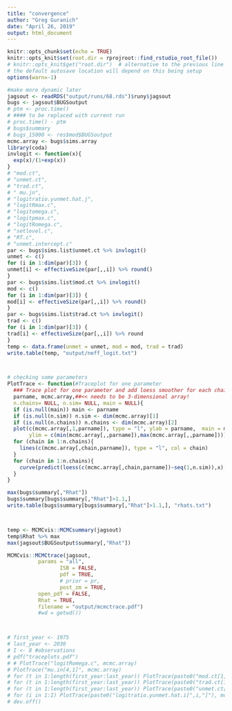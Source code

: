 ```yaml
---
title: "convergence"
author: "Greg Guranich"
date: "April 26, 2019"
output: html_document
---
```


```r
knitr::opts_chunk$set(echo = TRUE)
knitr::opts_knit$set(root.dir = rprojroot::find_rstudio_root_file())
# knitr::opts_knit$get("root.dir")  # alternative to the previous line
# the default autosave location will depend on this being setup
options(warn=-1)
```

```r
#make more dynamic later
jagsout <- readRDS("output/runs/68.rds")$runy$jagsout
bugs <- jagsout$BUGSoutput
# ptm <- proc.time()
# #### to be replaced with current run
# proc.time() - ptm
# bugs$summary
# bugs_15000 <- res$mod$BUGSoutput
mcmc.array <- bugs$sims.array
library(coda)
invlogit <- function(x){
  exp(x)/(1+exp(x))
}
# "mod.ct", 
# "unmet.ct", 
# "trad.ct", 
# " mu.jn", 
# "logitratio.yunmet.hat.j",
# "logitRmax.c",
# "logitomega.c",
# "logitpmax.c",
# "logitRomega.c",
# "setlevel.c",
# "RT.c",
# "unmet.intercept.c"
par <- bugs$sims.list$unmet.ct %>% invlogit()
unmet <- c()
for (i in 1:dim(par)[3]) {
unmet[i] <- effectiveSize(par[,,i]) %>% round()
}
par <- bugs$sims.list$mod.ct %>% invlogit()
mod <- c()
for (i in 1:dim(par)[3]) {
mod[i] <- effectiveSize(par[,,i]) %>% round()
}
par <- bugs$sims.list$trad.ct %>% invlogit()
trad <- c()
for (i in 1:dim(par)[3]) {
trad[i] <- effectiveSize(par[,,i]) %>% round
}
temp <- data.frame(unmet = unmet, mod = mod, trad = trad)
write.table(temp, "output/neff_logit.txt")



# checking some parameters
PlotTrace <- function(#Traceplot for one parameter
  ### Trace plot for one parameter and add loess smoother for each chain
  parname, mcmc.array,##<< needs to be 3-dimensional array!
  n.chains= NULL, n.sim= NULL, main = NULL){
  if (is.null(main)) main <- parname
  if (is.null(n.sim)) n.sim <- dim(mcmc.array)[1]
  if (is.null(n.chains)) n.chains <- dim(mcmc.array)[2]
  plot(c(mcmc.array[,1,parname]), type = "l", ylab = parname,  main = main,
       ylim = c(min(mcmc.array[,,parname]),max(mcmc.array[,,parname])))
  for (chain in 1:n.chains){
    lines(c(mcmc.array[,chain,parname]), type = "l", col = chain)
  }
  for (chain in 1:n.chains){
    curve(predict(loess(c(mcmc.array[,chain,parname])~seq(1,n.sim)),x), lty = 2, lwd = 3, add = TRUE, type = "l", col = chain)
  }
}

max(bugs$summary[,"Rhat"])
bugs$summary[bugs$summary[,"Rhat"]>1.1,]
write.table(bugs$summary[bugs$summary[,"Rhat"]>1.1,], "rhats.txt")



temp <- MCMCvis::MCMCsummary(jagsout)
temp$Rhat %>% max
max(jagsout$BUGSoutput$summary[,"Rhat"])

MCMCvis::MCMCtrace(jagsout,
          params = "all",
                 ISB = FALSE,
                 pdf = TRUE,
                 # prior = pr,
                 post_zm = TRUE,
          open_pdf = FALSE,
          Rhat = TRUE,
          filename = "output/mcmctrace.pdf")
          #wd = getwd())



# first_year <- 1975
# last_year <- 2030
# I <- 8 #observations
# pdf("traceplots.pdf")
# # PlotTrace("logitRomega.c", mcmc.array)
# PlotTrace("mu.in[4,1]", mcmc.array)
# for (t in 1:length(first_year:last_year)) PlotTrace(paste0("mod.ct[1,",t,"]"), mcmc.array)
# for (t in 1:length(first_year:last_year)) PlotTrace(paste0("trad.ct[1,",t,"]"), mcmc.array)
# for (t in 1:length(first_year:last_year)) PlotTrace(paste0("unmet.ct[1,",t,"]"), mcmc.array)
# for (i in 1:I) PlotTrace(paste0("logitratio.yunmet.hat.i[",i,"]"), mcmc.array)
# dev.off()
```
